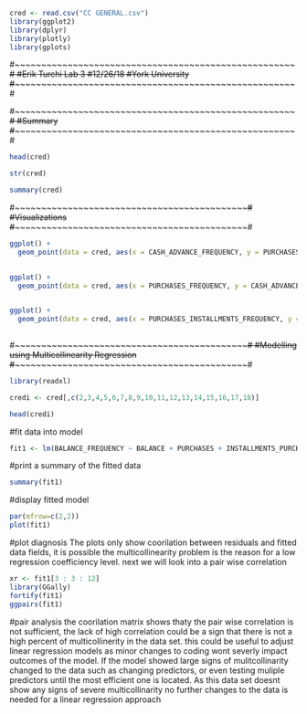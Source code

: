 ```{r}
cred <- read.csv("CC GENERAL.csv")
library(ggplot2)
library(dplyr)
library(plotly)
library(gplots)
```
#~~~~~~~~~~~~~~~~~~~~~~~~~~~~~~~~~~~~~~~~~~~~~~~~~~~~~~~#
#Erik Turchi Lab 3
#12/26/18
#York University
#~~~~~~~~~~~~~~~~~~~~~~~~~~~~~~~~~~~~~~~~~~~~~~~~~~~~~~~#



#~~~~~~~~~~~~~~~~~~~~~~~~~~~~~~~~~~~~~~~~~~~~~~~~~~~~~~~#
#Summary
#~~~~~~~~~~~~~~~~~~~~~~~~~~~~~~~~~~~~~~~~~~~~~~~~~~~~~~~#
```{r}
head(cred)
```
```{r}
str(cred)
```

```{r}
summary(cred)

```



#~~~~~~~~~~~~~~~~~~~~~~~~~~~~~~~~~~~~~~~~~~~~~~#
#Visualizations
#~~~~~~~~~~~~~~~~~~~~~~~~~~~~~~~~~~~~~~~~~~~~~~#



```{r}
ggplot() +
  geom_point(data = cred, aes(x = CASH_ADVANCE_FREQUENCY, y = PURCHASES), color = "red")
  
```

```{r}
ggplot() +
  geom_point(data = cred, aes(x = PURCHASES_FREQUENCY, y = CASH_ADVANCE_TRX ), color = "blue")
  
```

```{r}
ggplot() +
  geom_point(data = cred, aes(x = PURCHASES_INSTALLMENTS_FREQUENCY, y = PURCHASES), color = "orange")
  
```


#~~~~~~~~~~~~~~~~~~~~~~~~~~~~~~~~~~~~~~~~~~~~~~#
#Modelling using Multicollinearity Regression
#~~~~~~~~~~~~~~~~~~~~~~~~~~~~~~~~~~~~~~~~~~~~~~#


```{r}
library(readxl)
```

```{r}
credi <- cred[,c(2,3,4,5,6,7,8,9,10,11,12,13,14,15,16,17,18)]
```


```{r}
head(credi)
```

#fit data into model
```{r}
fit1 <- lm(BALANCE_FREQUENCY ~ BALANCE + PURCHASES + INSTALLMENTS_PURCHASES + CASH_ADVANCE + ONEOFF_PURCHASES_FREQUENCY + CASH_ADVANCE_TRX + PURCHASES_TRX, data = credi)
```

#print a summary of the fitted data
```{r}
summary(fit1)
```



#display fitted model
```{r}
par(mfrow=c(2,2))
plot(fit1)
```
#plot diagnosis
The plots only show coorilation between residuals and fitted data fields, it is possible the multicollinearity problem is the reason for a low regression coefficiency level.
next we will look into a pair wise correlation 


```{r}
xr <- fit1[3 : 3 : 12]
library(GGally)
fortify(fit1)
ggpairs(fit1)
```

#pair analysis
the coorilation matrix shows thaty the pair wise correlation is not sufficient, 
the lack of high correlation could be a sign that there is not a high percent of multicollinerity in the data set.
this could be useful to adjust linear regression models as minor changes to coding wont severly impact outcomes
of the model. If the model showed large signs of mulitcollinarity changed to the data such as changing predictors,
or even testing muliple predictors until the most efficient one is located. As this data set doesnt show any signs 
of severe multicollinarity no further changes to the data is needed for a linear regression approach
